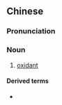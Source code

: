 {{also|氧化剂}}
==Chinese==
{{zh-forms|s=氧化剂|type=21}}

===Pronunciation===
{{zh-pron
|m=yǎnghuàjì
|c=joeng5 faa3 zai1
|cat=n
}}

===Noun===
{{zh-noun}}

# [[oxidant]]

====Derived terms====
* {{zh-l|抗氧化劑}}